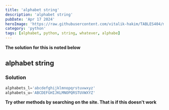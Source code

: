 ---
title: 'alphabet string'
description: 'alphabet string'
pubDate: 'Apr 17 2024'
heroImage: 'https://raw.githubusercontent.com/vitalik-hakim/TABLES404/main/error_b/python.jpg'
category: 'python'
tags: [alphabet, python, string, whatever, alphabe]
---

**The solution for this is noted below**

## alphabet string

### Solution

```python
alphabets_l='abcdefghijklmnopqrstuvwxyz'
alphabets_u='ABCDEFGHIJKLMNOPQRSTUVWXYZ'
```
**Try other methods by searching on the site. That is if this doesn't work**
